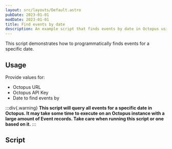 ```yaml
---
layout: src/layouts/Default.astro
pubDate: 2023-01-01
modDate: 2023-01-01
title: Find events by date
description: An example script that finds events by date in Octopus using the REST API and Octopus.Client.
---
```


This script demonstrates how to programmatically finds events for a specific date.

## Usage

Provide values for:

- Octopus URL
- Octopus API Key
- Date to find events by

:::div{.warning}
**This script will query all events for a specific date in Octopus. It may take some time to execute on an Octopus instance with a large amount of Event records. Take care when running this script or one based on it.**
:::

## Script

<FindEventsByDateScripts />
